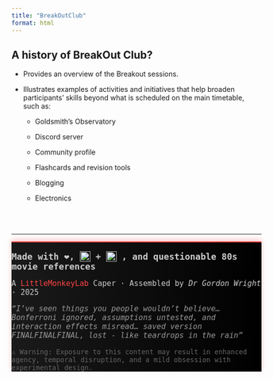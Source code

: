 ```yaml
---
title: "BreakOutClub"
format: html
---
```


## A history of BreakOut Club?

-   Provides an overview of the Breakout sessions.

-   Illustrates examples of activities and initiatives that help broaden participants' skills beyond what is scheduled on the main timetable, such as:

    -   Goldsmith's Observatory

    -   Discord server

    -   Community profile

    -   Flashcards and revision tools

    -   Blogging

    -   Electronics


```{=html}
<hr style="margin-top: 4rem; border-color: #cc0000;"/>

<footer class="text-center px-3 py-4" style="font-family: 'Atkinson Hyperlegible', monospace; background: linear-gradient(to right, #1a1a1a, #000000); color: #cccccc; border-top: 2px solid #ff4444; box-shadow: 0 -4px 10px rgba(255, 0, 0, 0.2);">

<p style="font-size: 1.1rem; margin-bottom: 0.5rem;">
  <strong>
    Made with ❤️,
    <img src="images/quarto-logo.png" alt="Quarto" style="height: 1.2em; vertical-align: text-bottom;">
    +
    <img src="images/Rlogo.png" alt="R" style="height: 1.2em; vertical-align: text-bottom;">
    , and questionable 80s movie references
  </strong>
</p>

  <p style="font-size: 0.95rem;">
    A <span style="color: #ff4444;">LittleMonkeyLab</span> Caper · Assembled by <em>Dr Gordon Wright</em> · 2025
  </p>

  <p style="font-size: 0.95rem; font-style: italic; color: #999;">
    “I’ve seen things you people wouldn’t believe… Bonferroni ignored, assumptions untested, and interaction effects misread… saved version FINALFINALFINAL, lost - like teardrops in the rain”
  </p>

  <p style="margin-top: 1rem; font-size: 0.85rem; color: #666;">
    ⚠️ Warning: Exposure to this content may result in enhanced agency, temporal disruption, and a mild obsession with experimental design.
  </p>

</footer>
```